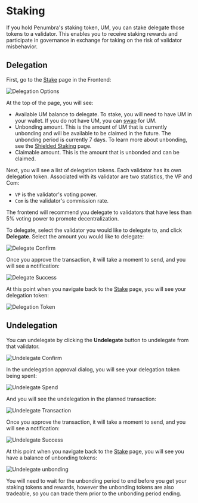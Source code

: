 
# Staking

If you hold Penumbra's staking token, UM, you can stake delegate those tokens to a validator. This enables you to receive staking rewards and participate in governance in exchange for taking on the risk of validator misbehavior.

## Delegation

First, go to the [Stake](https://app.penumbra.zone/#/stake) page in the Frontend:

![Delegation Options](/images/delegate_options.png)

At the top of the page, you will see:
* Available UM balance to delegate. To stake, you will need to have UM in your wallet. If you do not have UM, you can [swap](swap.mdx) for UM.
* Unbonding amount. This is the amount of UM that is currently unbonding and will be available to be claimed in the future. The unbonding period is currently 7 days. To learn more about unbonding, see the [Shielded Staking](../staking.mdx) page.
* Claimable amount. This is the amount that is unbonded and can be claimed.

Next, you will see a list of delegation tokens. Each validator has its own delegation token. Associated with its validator are two statistics, the VP and Com:

* `VP` is the validator's voting power.
* `Com` is the validator's commission rate.

<Callout type="warning" emoji="ℹ️">The frontend will recommend you delegate to validators that have less than 5% voting power to promote decentralization.</Callout>

To delegate, select the validator you would like to delegate to, and click **Delegate**. Select the amount you would like to delegate:

![Delegate Confirm](/images/delegate_confirm.png)

Once you approve the transaction, it will take a moment to send, and you will see a notification:

![Delegate Success](/images/delegate_success.png)

At this point when you navigate back to the [Stake](https://app.penumbra.zone/#/stake) page, you will see your delegation token:

![Delegation Token](/images/delegation_token.png)

## Undelegation

You can undelegate by clicking the **Undelegate** button to undelegate from that validator.

![Undelegate Confirm](/images/undelegate_confirm.png)

In the undelegation approval dialog, you will see your delegation token being spent:

![Undelegate Spend](/images/undelegate_spend.png)

And you will see the undelegation in the planned transaction:

![Undelegate Transaction](/images/undelegate_in_tx.png)

Once you approve the transaction, it will take a moment to send, and you will see a notification:

![Undelegate Success](/images/undelegate_success.png)

At this point when you navigate back to the [Stake](https://app.penumbra.zone/#/stake) page, you will see you have a balance of unbonding tokens:

![Undelegate unbonding](/images/undelegate_unbonding_amount.png)

You will need to wait for the unbonding period to end before you get your staking tokens and rewards, however the unbonding tokens are also tradeable, so you can trade them prior to the unbonding period ending.
